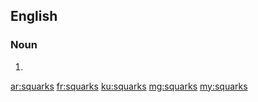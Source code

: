 ==English==

===Noun===
{{head|en}}

# {{plural of|squark}}

[[ar:squarks]]
[[fr:squarks]]
[[ku:squarks]]
[[mg:squarks]]
[[my:squarks]]